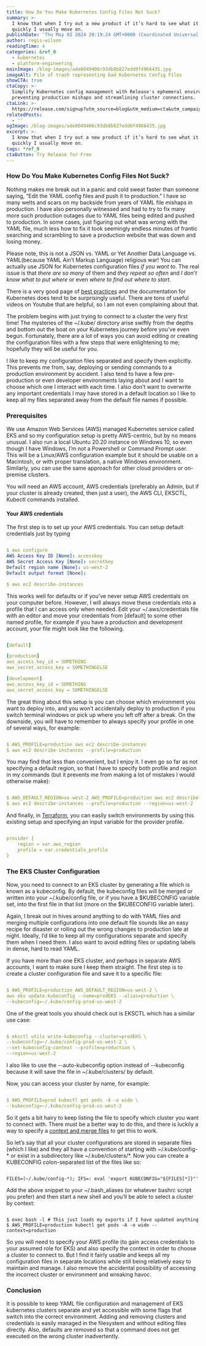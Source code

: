 ```yaml
---
title: How Do You Make Kubernetes Config Files Not Suck?
summary: >-
  I know that when I try out a new product if it’s hard to see what it does
  quickly I usually move on. 
publishDate: 'Thu May 02 2024 20:19:24 GMT+0000 (Coordinated Universal Time)'
author: regis-wilson
readingTime: 4
categories: &ref_0
  - kubernetes
  - platform-engineering
mainImage: /blog-images/ade0049406c93db8b827edd0f4966435.jpg
imageAlt: Pile of trash representing bad Kubernetes Config Files
showCTA: true
ctaCopy: >-
  Simplify Kubernetes config management with Release's ephemeral environments,
  preventing production mishaps and streamlining cluster connections.
ctaLink: >-
  https://release.com/signup?utm_source=blog&utm_medium=cta&utm_campaign=blog-cta&utm_content=how-to-make-kubernetes-config-files-not-suck
relatedPosts:
  - ''
ogImage: /blog-images/ade0049406c93db8b827edd0f4966435.jpg
excerpt: >-
  I know that when I try out a new product if it’s hard to see what it does
  quickly I usually move on. 
tags: *ref_0
ctaButton: Try Release for Free
---
```


### How Do You Make Kubernetes Config Files Not Suck?

Nothing makes me break out in a panic and cold sweat faster than someone saying, “Edit the YAML config files and push it to production.” I have so many welts and scars on my backside from years of YAML file mishaps in production. I have also personally witnessed and had to try to fix many more such production outages due to YAML files being edited and pushed to production. In some cases, just figuring out what was wrong with the YAML file, much less how to fix it took seemingly endless minutes of frantic searching and scrambling to save a production website that was down and losing money.

Please note, this is not a JSON vs. YAML or Yet Another Data Language vs. YAML(because YAML Ain’t Markup Language) religious war! You can actually use JSON for Kubernetes configuration files _if you want to_. The real issue is that _there are so many_ of them and _they repeat so often_ and _I don’t know what to put where_ or even _where to find out where to start_.

There is a very good page of [best practices](https://kubernetes.io/docs/concepts/configuration/overview/) and the documentation for Kubernetes does tend to be surprisingly useful. There are tons of useful videos on Youtube that are helpful, so I am not even complaining about that.

The problem begins with just trying to connect to a cluster the very first time! The mysteries of the ~/.kube/ directory arise swiftly from the depths and bottom out the boat on your Kubernetes journey before you’ve even begun. Fortunately, there are a lot of ways you can avoid editing or creating the configuration files with a few steps that were enlightening to me; hopefully they will be useful for you.

I like to keep my configuration files separated and specify them explicitly. This prevents me from, say, deploying or sending commands to a production environment by accident. I also tend to have a few pre-production or even developer environments laying about and I want to choose which one I interact with each time. I also don’t want to overwrite any important credentials I may have stored in a default location so I like to keep all my files separated away from the default file names if possible.

### Prerequisites

We use Amazon Web Services (AWS) managed Kubernetes service called EKS and so my configuration setup is pretty AWS-centric, but by no means unusual. I also run a local Ubuntu 20.20 instance on Windows 10, so even though I have Windows, I’m not a Powershell or Command Prompt user. This will be a Linux/AWS configuration example but it should be usable on a Macintosh, or with proper translation, a native Windows environment. Similarly, you can use the same approach for other cloud providers or on-premise clusters.

You will need an AWS account, AWS credentials (preferably an Admin, but if your cluster is already created, then just a user), the AWS CLI, EKSCTL, Kubectl commands installed.

#### Your AWS credentials

The first step is to set up your AWS credentials. You can setup default credentials just by typing

```yaml

$ aws configure
AWS Access Key ID [None]: accesskey
AWS Secret Access Key [None]: secretkey
Default region name [None]: us-west-2
Default output format [None]:

$ aws ec2 describe-instances

```

This works well for defaults or if you’ve never setup AWS credentials on your computer before. However, I will always move these credentials into a profile that I can access only when needed. Edit your ~/.aws/credentials file with an editor and move your credentials from \[default\] to some other named profile, for example if you have a production and development account, your file might look like the following.

```yaml

[default]

[production]
aws_access_key_id = SOMETHING
aws_secret_access_key = SOMETHINGELSE

[development]
aws_access_key_id = SOMETHING
aws_secret_access_key = SOMETHINGELSE

```

The great thing about this setup is you can choose which environment you want to deploy into, and you won’t accidentally deploy to production if you switch terminal windows or pick up where you left off after a break. On the downside, you will have to remember to always specify your profile in one of several ways, for example:

```yaml

$ AWS_PROFILE=production aws ec2 describe-instances
$ aws ec2 describe-instances --profile=production

```

You may find that less than convenient, but I enjoy it. I even go so far as not specifying a default region, so that I have to specify both profile and region in my commands (but it prevents me from making a lot of mistakes I would otherwise make):

```yaml

$ AWS_DEFAULT_REGION=us-west-2 AWS_PROFILE=production aws ec2 describe-instances
$ aws ec2 describe-instances --profile=production --region=us-west-2

```

And finally, in [Terraform](https://registry.terraform.io/providers/hashicorp/aws/latest/docs#shared-credentials-file), you can easily switch environments by using this existing setup and specifying an input variable for the provider profile.

```yaml

provider {
    region = var.aws_region
    profile = var.credentials_profile
}

```

### The EKS Cluster Configuration

Now, you need to connect to an EKS cluster by generating a file which is known as a kubeconfig. By default, the kubeconfig files will be merged or written into your ~/.kube/config file, or if you have a $KUBECONFIG variable set, into the first file in that list (more on the $KUBECONFIG variable later).

Again, I break out in hives around anything to do with YAML files and merging multiple configurations into one default file sounds like an easy recipe for disaster or rolling out the wrong changes to production late at night. Ideally, I’d like to keep all my configurations separate and specify them when I need them. I also want to avoid editing files or updating labels in dense, hard to read YAML.

If you have more than one EKS cluster, and perhaps in separate AWS accounts, I want to make sure I keep them straight. The first step is to create a cluster configuration file and save it to a specific file:

```yaml

$ AWS_PROFILE=production AWS_DEFAULT_REGION=us-west-2 \
aws eks update-kubeconfig --name=prodEKS --alias=production \
--kubeconfig=~/.kube/config-prod-us-west-2

```

One of the great tools you should check out is EKSCTL which has a similar use case:

```yaml

$ eksctl utils write-kubeconfig --cluster=prodEKS \
--kubeconfig=~/.kube/config-prod-us-west-2 \
--set-kubeconfig-context --profile=production \
--region=us-west-2

```

I also like to use the --auto-kubeconfig option instead of --kubeconfig because it will save the file in ~/.kube/clusters/<clustername> by default.</clustername>

Now, you can access your cluster by name, for example:

```yaml

$ AWS_PROFILE=prod kubectl get pods -A -o wide \
--kubeconfig=~/.kube/config-prod-us-west-2

```

So it gets a bit hairy to keep listing the file to specify which cluster you want to connect with. There must be a better way to do this, and there is luckily a way to specify a [context and merge files](https://kubernetes.io/docs/concepts/configuration/organize-cluster-access-kubeconfig/#the-kubeconfig-environment-variable) to get this to work.

So let’s say that all your cluster configurations are stored in separate files (which I like) and they all have a convention of starting with ~/.kube/config-\* or exist in a subdirectory like ~/.kube/clusters/\*. Now you can create a KUBECONFIG colon-separated list of the files like so:

```

FILES=(~/.kube/config-*); IFS=: eval 'export KUBECONFIG="${FILES[*]}"'

```

Add the above snippet to your ~/.bash\_aliases (or whatever bashrc script you prefer) and then start a new shell and you’ll be able to select a cluster by context:

```

$ exec bash -l # This just loads my exports if I have updated anything
$ AWS_PROFILE=production kubectl get pods -A -o wide --context=production

```

So you will need to specify your AWS profile (to gain access credentials to your assumed role for EKS) and also specify the context in order to choose a cluster to connect to. But I find it fairly usable and keeps all my configuration files in separate locations while still being relatively easy to maintain and manage. I also remove the accidental possibility of accessing the incorrect cluster or environment and wreaking havoc.

### Conclusion

It is possible to keep YAML file configuration and management of EKS kubernetes clusters separate and yet accessible with some flags that switch into the correct environment. Adding and removing clusters and credentials is easily managed in the filesystem and without editing files directly. Also, defaults are removed so that a command does not get executed on the wrong cluster inadvertently.
